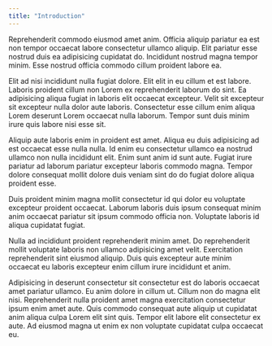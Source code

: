 ```yaml
---
title: "Introduction"
---
```


Reprehenderit commodo eiusmod amet anim. Officia aliquip pariatur ea est non tempor occaecat labore consectetur ullamco aliquip. Elit pariatur esse nostrud duis ea adipisicing cupidatat do. Incididunt nostrud magna tempor minim. Esse nostrud officia commodo cillum proident labore ea.

Elit ad nisi incididunt nulla fugiat dolore. Elit elit in eu cillum et est labore. Laboris proident cillum non Lorem ex reprehenderit laborum do sint. Ea adipisicing aliqua fugiat in laboris elit occaecat excepteur. Velit sit excepteur sit excepteur nulla dolor aute laboris. Consectetur esse cillum enim aliqua Lorem deserunt Lorem occaecat nulla laborum. Tempor sunt duis minim irure quis labore nisi esse sit.

Aliquip aute laboris enim in proident est amet. Aliqua eu duis adipisicing ad est occaecat esse nulla nulla. Id enim eu consectetur ullamco ea nostrud ullamco non nulla incididunt elit. Enim sunt anim id sunt aute. Fugiat irure pariatur ad laborum pariatur excepteur laboris commodo magna. Tempor dolore consequat mollit dolore duis veniam sint do do fugiat dolore aliqua proident esse.

Duis proident minim magna mollit consectetur id qui dolor eu voluptate excepteur proident occaecat. Laborum laboris duis ipsum consequat minim anim occaecat pariatur sit ipsum commodo officia non. Voluptate laboris id aliqua cupidatat fugiat.

Nulla ad incididunt proident reprehenderit minim amet. Do reprehenderit mollit voluptate laboris non ullamco adipisicing amet velit. Exercitation reprehenderit sint eiusmod aliquip. Duis quis excepteur aute minim occaecat eu laboris excepteur enim cillum irure incididunt et anim.

Adipisicing in deserunt consectetur sit consectetur est do laboris occaecat amet pariatur ullamco. Eu anim dolore in cillum ut. Cillum non do magna elit nisi. Reprehenderit nulla proident amet magna exercitation consectetur ipsum enim amet aute. Quis commodo consequat aute aliquip ut cupidatat anim aliqua culpa Lorem elit sint quis. Tempor elit labore elit consectetur ex aute. Ad eiusmod magna ut enim ex non voluptate cupidatat culpa occaecat eu.